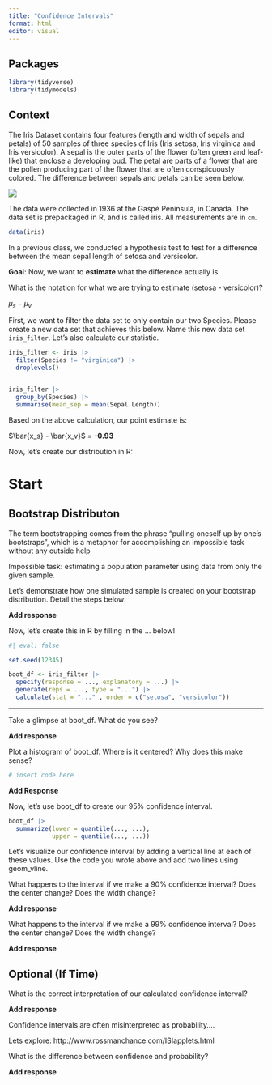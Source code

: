 ```yaml
---
title: "Confidence Intervals"
format: html
editor: visual
---
```


## Packages

```r
library(tidyverse)
library(tidymodels)
```

## Context

The Iris Dataset contains four features (length and width of sepals and petals) of 50 samples of three species of Iris (Iris setosa, Iris virginica and Iris versicolor). A sepal is the outer parts of the flower (often green and leaf-like) that enclose a developing bud. The petal are parts of a flower that are the pollen producing part of the flower that are often conspicuously colored. The difference between sepals and petals can be seen below.

![](Iris.png)

The data were collected in 1936 at the Gaspé Peninsula, in Canada. The data set is prepackaged in R, and is called iris. All measurements are in `cm`.

```r
data(iris)
```

In a previous class, we conducted a hypothesis test to test for a difference between the mean sepal length of setosa and versicolor.

**Goal**: Now, we want to **estimate** what the difference actually is.

What is the notation for what we are trying to estimate (setosa - versicolor)?

$\mu_s - \mu_v$

First, we want to filter the data set to only contain our two Species. Please create a new data set that achieves this below. Name this new data set `iris_filter`. Let's also calculate our statistic.

```r

iris_filter <- iris |>
  filter(Species != "virginica") |>
  droplevels()


iris_filter |>
  group_by(Species) |>
  summarise(mean_sep = mean(Sepal.Length))

```

Based on the above calculation, our point estimate is:

$\bar{x_s} - \bar{x_v}$ = **-0.93**

Now, let's create our distribution in R:

# Start

## Bootstrap Distributon

The term bootstrapping comes from the phrase "pulling oneself up by one's bootstraps", which is a metaphor for accomplishing an impossible task without any outside help

Impossible task: estimating a population parameter using data from only the given sample.

Let's demonstrate how one simulated sample is created on your bootstrap distribution. Detail the steps below:

**Add response**

Now, let's create this in R by filling in the ... below!

```r
#| eval: false

set.seed(12345) 

boot_df <- iris_filter |>
  specify(response = ..., explanatory = ...) |>
  generate(reps = ..., type = "...") |>
  calculate(stat = "..." , order = c("setosa", "versicolor"))

```



--- 

Take a glimpse at boot_df. What do you see?

**Add response**

Plot a histogram of boot_df. Where is it centered? Why does this make sense?

```r

# insert code here

```

**Add Response**

Now, let's use boot_df to create our 95% confidence interval.

```r


boot_df |>
  summarize(lower = quantile(..., ...),
            upper = quantile(..., ...))


```

Let's visualize our confidence interval by adding a vertical line at each of these values. Use the code you wrote above and add two lines using geom_vline.

What happens to the interval if we make a 90% confidence interval? Does the center change? Does the width change?

**Add response**

What happens to the interval if we make a 99% confidence interval? Does the center change? Does the width change?

**Add response**

## Optional (If Time)

What is the correct interpretation of our calculated confidence interval?

**Add response**

Confidence intervals are often misinterpreted as probability....

Lets explore: http://www.rossmanchance.com/ISIapplets.html

What is the difference between confidence and probability?

**Add response**
